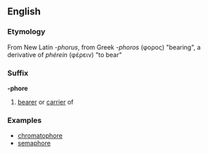 ==English==
===Etymology===
From New Latin ''-phorus'', from Greek ''-phoros'' (&phi;&omicron;&rho;&omicron;&sigmaf;) "bearing", a derivative of ''ph&eacute;rein'' (&phi;&#941;&rho;&epsilon;&iota;&nu;) "to bear"
===Suffix===
'''-phore'''
#[[bearer]] or [[carrier]] of
===Examples===
*[[chromatophore]]
*[[semaphore]]